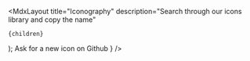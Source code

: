 
  <MdxLayout
    title="Iconography"
    description="Search through our icons library and copy the name"
  >
    {children}
  </MdxLayout>
);

<Stack rowGap={48}>
  <SearchIcons />
  <Banner
    as="a"
    href="https://github.com/wonderflow-bv/design/issues/new?assignees=equinusocio&labels=feature&template=new_icons.yml&title=New+icons+request"
    target="_blank"
    title="Didn't find the icon?"
    description={
      <Stack direction="row" verticalAlign="center" columnGap={8} fill={false}>
        <Text>Ask for a new icon on Github</Text>
        <Icon name="arrow-up-right" />
      </Stack>
    }
  />
</Stack>
